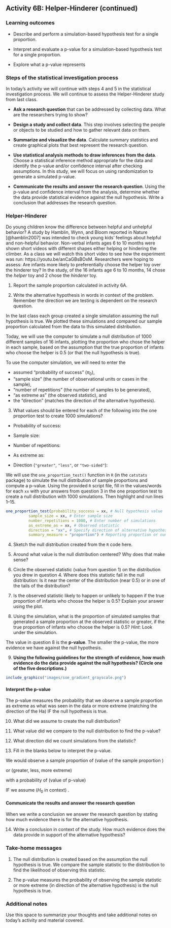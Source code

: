 ## Activity 6B:  Helper-Hinderer (continued)

\setstretch{1}

### Learning outcomes

* Describe and perform a simulation-based hypothesis test for a single proportion.

* Interpret and evaluate a p-value for a simulation-based hypothesis test for a single proportion.

* Explore what a p-value represents

### Steps of the statistical investigation process

In today's activity we will continue with steps 4 and 5 in the statistical investigation process.  We will continue to assess the Helper-Hinderer study from last class.

* **Ask a research question** that can be addressed by collecting data. What are the researchers trying to show?

* **Design a study and collect data**. This step involves selecting the people or objects to be studied and how to gather relevant data on them.

* **Summarize and visualize the data**. Calculate summary statistics and create graphical plots that best represent the research question.

* **Use statistical analysis methods to draw inferences from the data**. Choose a statistical inference method appropriate for the data and identify the p-value and/or confidence interval after checking assumptions. In this study, we will focus on using randomization to generate a simulated p-value.

* **Communicate the results and answer the research question**. Using the p-value and confidence interval from the analysis, determine whether the data provide statistical evidence against the null hypothesis. Write a conclusion that addresses the research question.

### Helper-Hinderer

Do young children know the difference between helpful and unhelpful behavior? A study by Hamblin, Wynn, and Bloom reported in Nature [@hamblin2007] was intended to check young kids' feelings about helpful and non-helpful behavior. Non-verbal infants ages 6 to 10 months were shown short videos with different shapes either helping or hindering the climber. As a class we will watch this short video to see how the experiment was run: https://youtu.be/anCaGBsBOxM. Researchers were hoping to assess: Are infants more likely to preferentially choose the helper toy over the hinderer toy? In the study, of the 16 infants age 6 to 10 months, 14 chose the *helper* toy and 2 chose the *hinderer* toy.


1.  Report the sample proportion calculated in activity 6A.

\newpage

2.  Write the alternative hypothesis in words in context of the problem.  Remember the direction we are testing is dependent on the research question.

\vspace{0.8in}

In the last class each group created a single simulation assuming the null hypothesis is true.  We plotted these simulations and compared our sample proportion calculated from the data to this simulated distribution.  

Today, we will use the computer to simulate a null distribution of 1000 different samples of 16 infants, plotting the proportion who chose the helper in each sample, based on the assumption that the true proportion of infants who choose the helper is 0.5 (or that the null hypothesis is true).  

To use the computer simulation, we will need to enter the 

* assumed "probability of success" ($\pi_0$), 
* "sample size" (the number of observational units or cases in the sample),
* "number of repetitions" (the number of samples to be generated), 
* "as extreme as" (the observed statistic), and 
* the "direction" (matches the direction of the alternative hypothesis).


3.  What values should be entered for each of the following into the one proportion test to create 1000 simulations?

\vspace{1mm}
* Probability of success:

\vspace{.2in}
* Sample size:
    
\vspace{.2in}
* Number of repetitions:
    
\vspace{.2in}
* As extreme as:
    
\vspace{.2in}
* Direction (`"greater"`, `"less"`, or `"two-sided"`):

\newpage

We will use the `one_proportion_test()` function in `R` (in the `catstats` package) to simulate the null distribution of sample proportions and compute a p-value. Using the provided `R` script file, fill in the values/words for each `xx` with your answers from question 3 in the one proportion test to create a null distribution with 1000 simulations. Then highlight and run lines 1--15.

```r
one_proportion_test(probability_success = xx, # Null hypothesis value
          sample_size = xx, # Enter sample size
          number_repetitions = 1000, # Enter number of simulations
          as_extreme_as = xx, # Observed statistic
          direction = "xx", # Specify direction of alternative hypothesis
          summary_measure = "proportion") # Reporting proportion or number of successes?
```

4. Sketch the null distribution created from the `R` code here.

\vspace{1.8in}

5. Around what value is the null distribution centered?  Why does that make sense?

\vspace{1in}

6. Circle the observed statistic (value from question 1) on the distribution you drew in question 4.  Where does this statistic fall in the null distribution: Is it near the center of the distribution (near 0.5) or in one of the tails of the distribution?  

\vspace{1in}

7. Is the observed statistic likely to happen or unlikely to happen if the true proportion of infants who choose the helper is 0.5?  Explain your answer using the plot.

\newpage

8.  Using the simulation, what is the proportion of simulated samples that generated a sample proportion at the observed statistic or greater, if the true proportion of infants who choose the helper is 0.5? *Hint*: Look under the simulation.

\vspace{1in}

The value in question 8 is the **p-value**.  The smaller the p-value, the more evidence we have against the null hypothesis. 


9. **Using the following guidelines for the strength of evidence, how much evidence do the data provide against the null hypothesis? (Circle one of the five descriptions.)**

```r
include_graphics("images/soe_gradient_grayscale.png")
```


#### Interpret the p-value {-}

The p-value measures the probability that we observe a sample proportion as extreme as what was seen in the data or more extreme (matching the direction of the Ha) IF the null hypothesis is true.

10.  What did we assume to create the null distribution?

\vspace{1in}


11.  What value did we compare to the null distribution to find the p-value?

\vspace{0.3in}


12.  What direction did we count simulations from the statistic?
\vspace{0.3in}


13.  Fill in the blanks below to interpret the p-value.  

\setstretch{1.5}

We would observe a sample proportion of (value of the sample proportion )\hrulefill  

or (greater, less, more extreme) \hrulefill   

with a probability of (value of p-value) \hrulefill  

IF we assume ($H_0$ in context) \hrulefill.


\setstretch{1}
\vspace{12pt}

#### Communicate the results and answer the research question {-}

When we write a conclusion we answer the research question by stating how much evidence there is for the alternative hypothesis.

14. Write a conclusion in context of the study. How much evidence does the data provide in support of the alternative hypothesis?

\vspace{1in}

### Take-home messages

1. The null distribution is created based on the assumption the null hypothesis is true. We compare the sample statistic to the distribution to find the likelihood of observing this statistic.

2. The p-value measures the probability of observing the sample statistic or more extreme (in direction of the alternative hypothesis) is the null hypothesis is true.

### Additional notes

Use this space to summarize your thoughts and take additional notes on today's activity and material covered.

\newpage
